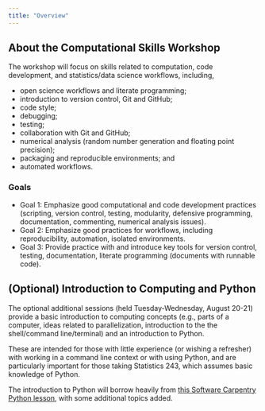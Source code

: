 ```yaml
---
title: "Overview"
---
```


## About the Computational Skills Workshop

The workshop will focus on skills related to computation, code development, and statistics/data science workflows, including,

 - open science workflows and literate programming;
 - introduction to version control, Git and GitHub;
 - code style;
 - debugging;
 - testing;
 - collaboration with Git and GitHub;
 - numerical analysis (random number generation and floating point precision);
 - packaging and reproducible environments; and
 - automated workflows.

### Goals

- Goal 1: Emphasize good computational and code development practices (scripting, version control, testing, modularity, defensive programming, documentation, commenting, numerical analysis issues).
- Goal 2: Emphasize good practices for workflows, including reproducibility, automation, isolated environments.
- Goal 3: Provide practice with and introduce key tools for version control, testing, documentation, literate programming (documents with runnable code).


## (Optional) Introduction to Computing and Python

The optional additional sessions (held Tuesday-Wednesday, August 20-21) provide a basic introduction to computing concepts (e.g., parts of a computer, ideas related to parallelization, introduction to the the shell/command line/terminal) and an introduction to Python.

These are intended for those with little experience (or wishing a refresher) with working in a command line context or with using Python, and are particularly important for those taking Statistics 243, which assumes basic knowledge of Python.

The introduction to Python will borrow heavily from [this Software Carpentry Python lesson](https://swcarpentry.github.io/python-novice-inflammation/), with some additional topics added.


